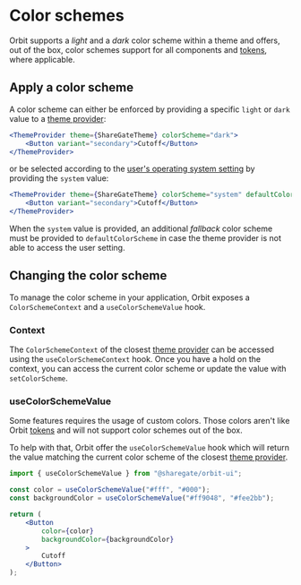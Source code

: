 
<Meta
    title="Features/Color schemes"
    id="color-schemes"
/>

# Color schemes

Orbit supports a *light* and a *dark* color scheme within a theme and offers, out of the box, color schemes support for all components and [tokens](?path=/story/tokens--page), where applicable.

## Apply a color scheme

A color scheme can either be enforced by providing a specific `light` or `dark` value to a [theme provider](?path=/story/theme-provider--default-story):

```jsx
<ThemeProvider theme={ShareGateTheme} colorScheme="dark">
    <Button variant="secondary">Cutoff</Button>
</ThemeProvider>
```

or be selected according to the [user's operating system setting](https://developer.mozilla.org/en-US/docs/Web/CSS/@media/prefers-color-scheme) by providing the `system` value:

```jsx
<ThemeProvider theme={ShareGateTheme} colorScheme="system" defaultColorScheme="light">
    <Button variant="secondary">Cutoff</Button>
</ThemeProvider>
```

When the `system` value is provided, an additional *fallback* color scheme must be provided to `defaultColorScheme` in case the theme provider is not able to access the user setting.

## Changing the color scheme

To manage the color scheme in your application, Orbit exposes a `ColorSchemeContext` and a `useColorSchemeValue` hook.

### Context

The `ColorSchemeContext` of the closest [theme provider](?path=/story/theme-provider--default-story) can be accessed using the `useColorSchemeContext` hook. Once you have a hold on the context, you can access the current color scheme or update the value with `setColorScheme`.

<Preview filePath="color-schemes/ColorSchemeToggle" features />

### useColorSchemeValue

Some features requires the usage of custom colors. Those colors aren't like Orbit [tokens](?path=/story/tokens--page) and will not support color schemes out of the box.

To help with that, Orbit offer the `useColorSchemeValue` hook which will return the value matching the current color scheme of the closest [theme provider](?path=/story/theme-provider--default-story).

```jsx
import { useColorSchemeValue } from "@sharegate/orbit-ui";

const color = useColorSchemeValue("#fff", "#000");
const backgroundColor = useColorSchemeValue("#ff9048", "#fee2bb");

return (
    <Button
        color={color}
        backgroundColor={backgroundColor}
    >
        Cutoff
    </Button>
);
```
